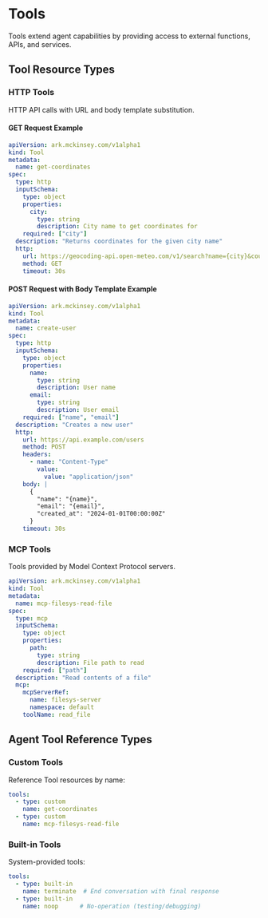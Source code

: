 # Tools

Tools extend agent capabilities by providing access to external functions, APIs, and services.

## Tool Resource Types

### HTTP Tools
HTTP API calls with URL and body template substitution.

#### GET Request Example
```yaml
apiVersion: ark.mckinsey.com/v1alpha1
kind: Tool
metadata:
  name: get-coordinates
spec:
  type: http
  inputSchema:
    type: object
    properties:
      city:
        type: string
        description: City name to get coordinates for
    required: ["city"]
  description: "Returns coordinates for the given city name"
  http:
    url: https://geocoding-api.open-meteo.com/v1/search?name={city}&count=1
    method: GET
    timeout: 30s
```

#### POST Request with Body Template Example
```yaml
apiVersion: ark.mckinsey.com/v1alpha1
kind: Tool
metadata:
  name: create-user
spec:
  type: http
  inputSchema:
    type: object
    properties:
      name:
        type: string
        description: User name
      email:
        type: string
        description: User email
    required: ["name", "email"]
  description: "Creates a new user"
  http:
    url: https://api.example.com/users
    method: POST
    headers:
      - name: "Content-Type"
        value:
          value: "application/json"
    body: |
      {
        "name": "{name}",
        "email": "{email}",
        "created_at": "2024-01-01T00:00:00Z"
      }
    timeout: 30s
```

### MCP Tools  
Tools provided by Model Context Protocol servers.

```yaml
apiVersion: ark.mckinsey.com/v1alpha1
kind: Tool
metadata:
  name: mcp-filesys-read-file
spec:
  type: mcp
  inputSchema:
    type: object
    properties:
      path:
        type: string
        description: File path to read
    required: ["path"]
  description: "Read contents of a file"
  mcp:
    mcpServerRef:
      name: filesys-server
      namespace: default
    toolName: read_file
```

## Agent Tool Reference Types

### Custom Tools
Reference Tool resources by name:

```yaml
tools:
  - type: custom
    name: get-coordinates
  - type: custom
    name: mcp-filesys-read-file
```

### Built-in Tools
System-provided tools:

```yaml
tools:
  - type: built-in
    name: terminate  # End conversation with final response
  - type: built-in
    name: noop      # No-operation (testing/debugging)
```

